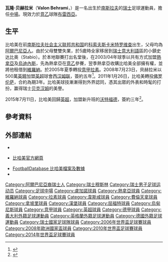 {{noteta
|G1=英超
|G2=意甲
|G3=德甲
|T=zh-hans:瓦隆·贝赫拉米;zh-hk:華朗·比哈美;zh-tw:瓦隆·貝赫拉米;
|1=zh-hans:瓦隆·贝赫拉米;zh-hk:華朗·比哈美;zh-tw:瓦隆·貝赫拉米;
|2=zh-hans:贝赫拉米;zh-hk:比哈美;zh-tw:貝赫拉米;
}}
{{Infobox Football biography
|          playername = 瓦隆·贝赫拉米<br />''Valon Behrami''
| image          = Valon Behrami 2018.jpg
| image_size     = 250
| fullname       = Valon Behrami<ref>{{cite news
| title = 2014 FIFA World Cup Brazil: List of Players
| url = http://www.fifadata.com/document/fwc/2014/pdf/fwc_2014_squadlists.pdf
| publisher = FIFA
| format = PDF
| page = 30
| date = 11 June 2014
| accessdate = 25 June 2014
| archive-date = 2017-08-06
| archive-url = https://web.archive.org/web/20170806141058/http://www.fifadata.com/document/FWC/2014/pdf/FWC_2014_SquadLists.pdf
| dead-url = no
}}</ref>
| birth_date     = {{birth date and age|df=yes|1985|4|19}}<ref name="Premier League">{{cite web |url=http://www.premierleague.com/en-gb/players/profile.html/valon-behrami |title=Premier League Player Profile Valon Behrami |author=<!--Staff writer(s); no by-line.--> |date=2016 |publisher=Barclays Premier League |access-date=7 February 2016}}</ref>
| birth_place    = [[南斯拉夫社會主義聯邦共和國|南斯拉夫]][[米特羅維察_(科索沃)|米特羅維察]]
| height         = {{height|m=1.85}}<ref name="Premier League"/>
| currentclub    = [[布雷西亚足球俱乐部|布雷西亞]]
| clubnumber     = 30
|            position = [[中場|中場]]
| youthyears1    = 1993–1997 |youthclubs1 = Stabio
| youthyears2    = 1997–2000 |youthclubs2 = [[基亞索足球會|基亞索]]
| youthyears3    = 2000–2002 |youthclubs3 = [[盧加諾足球會|盧加諾]]
| years1         = 2002–2003 |clubs1 = [[盧加諾足球會|盧加諾]]        |caps1 = 2  |goals1 = 0
| years2         = 2003–2005 |clubs2 = [[熱那亞足球俱樂部|熱那亞]]     |caps2 = 24 |goals2 = 0
| years3         = 2004–2005 |clubs3 = → [[維羅納足球俱樂部|維羅納]]  |caps3 = 32 |goals3 = 3
| years4         = 2005–2008 |clubs4 = [[拉素體育會|拉素]]             |caps4 = 65 |goals4 = 4
| years5         = 2008–2011 |clubs5 = [[西汉姆联足球俱乐部|西汉姆联]]                      |caps5 = 58 |goals5 = 4
| years6         = 2011–2012 |clubs6 = [[佛罗伦萨足球俱乐部|佛罗伦萨]]                    |caps6 = 48 |goals6 = 0
| years7         = 2012–2014 |clubs7 = [[那不勒斯足球俱乐部|那不勒斯]] |caps7 = 54 |goals7 = 0
| years8         = 2014–2015 |clubs8 = [[漢堡足球會|漢堡]]             |caps8 = 22  |goals8 = 0
| years9         = 2015–2017 |clubs9 = [[沃特福德足球俱乐部|沃特福德]]                 |caps9 = 43 |goals9 = 0
| years10        = 2017–2019 |clubs10 = [[乌迪内斯足球俱乐部|乌迪内斯]]                |caps10 = 39  |goals10 = 2
| years11        = 2019      |clubs11 = [[錫永足球俱樂部|錫永]]                         |caps11 =  4 |goals11 = 0
| years12        = 2020–2022 |clubs12 = [[热那亚板球与足球俱乐部|熱拿亞]]                |caps12 = 53  |goals12 = 0
| years13        = 2022– |clubs13 = [[布雷西亚足球俱乐部|布雷西亞]]                |caps13 = 0  |goals13 = 0
| nationalyears1 = 2005–2018 |nationalteam1 = [[瑞士國家足球隊|瑞士]] |nationalcaps1 = 83   |nationalgoals1 = 2
|            pcupdate = 2022年1月31日 (UTC)
|            ntupdate = 2018年7月3日 (UTC)
}}

'''瓦隆·贝赫拉米'''（'''Valon Behrami'''，{{bd|1985年|4月19日|catidx=Behrami, Valon}}）是一名出生於[[南斯拉夫|南斯拉夫]]的[[瑞士|瑞士]]足球運動員，擔任[[中場|中場]]。現效力於[[意乙|意乙]]球隊[[布雷西亚足球俱乐部|布雷西亞]]。

== 生平 ==
比哈美在前[[南斯拉夫社会主义联邦共和国|南斯拉夫社会主义联邦共和国]]的[[科索夫斯卡米特罗维查|科索夫斯卡米特罗维查]]出生，父母均為[[阿爾巴尼亞人|阿爾巴尼亞人]]。由於父母雙雙失業，於5歲時全家移居到[[瑞士|瑞士]][[意大利語|意大利語]]區的小鎮史达比奥（Stabio）。於本地聯賽打出名堂後，在2003/04年球季以共有方式加盟[[熱那亞板球與足球俱樂部|熱拿亞]]及[[烏迪內斯足球俱樂部|烏迪內斯]]，先為熱拿亞在[[意乙|意乙]]參賽，翌季熱拿亞收購比哈美全部擁有權，並將他租借到[[維羅納足球俱樂部|維羅納]]。於2005年夏季轉投[[意甲|意甲]][[拉素體育會|拉素]]。2008年7月23日，貝赫拉米以500萬[[英鎊|英鎊]]加盟[[英超|英超]]球會[[西汉姆联足球俱乐部|西汉姆联]]，簽約五年<ref>{{cite news |language=en |url=http://news.bbc.co.uk/sport2/hi/football/teams/w/west_ham_utd/7521732.stm |title=West Ham sign Lazio star Behrami |publisher=[[BBC|BBC]] Sport |date=2008-07-23 |accessdate=2010-09-18 |archive-date=2020-09-04 |archive-url=https://web.archive.org/web/20200904080401/http://news.bbc.co.uk/sport2/hi/football/teams/w/west_ham_utd/7521732.stm |dead-url=no }}</ref>。2011年1月26日，比哈美轉投[[佛罗伦萨足球俱乐部|佛罗伦萨]]，合約為期3年。比哈美球技漸漸得到外界認同，憑其出眾的外表和時髦的打扮，赢得瑞士[[大卫·贝克汉姆|贝克汉姆]]的美譽。

2015年7月11日，比哈美回歸[[英超|英超]]，加盟新升班的[[沃特福德足球俱乐部|沃特福德]]，簽約三年<ref>{{cite news |language=en |url=http://www.bbc.com/sport/0/football/33495310 |title=Valon Behrami: Watford sign Hamburg midfielder |publisher=''[[BBC_Sport|BBC Sport]]'' |date=2015-07-11 |accessdate=2015-07-12 |archive-date=2015-10-09 |archive-url=https://web.archive.org/web/20151009121708/http://www.bbc.com/sport/0/football/33495310 |dead-url=no }}</ref>。

== 參考資料 ==
{{reflist}}

== 外部連結 ==
* {{FIFA player|216627}}
* {{it icon}} [https://web.archive.org/web/20190402105225/http://www.behrami85.com/ 比哈美官方網頁]
* [http://www.footballdatabase.com/site/players/index.php?dumpPlayer=6532 FootballDatabase 比哈美檔案及數據] {{Wayback|url=http://www.footballdatabase.com/site/players/index.php?dumpPlayer=6532 |date=20060526104035 }}
* {{soccerbase|id=42217|name=比哈美}}

{{2006年世界盃足球賽瑞士參賽名單}}
{{2008年歐洲足球錦標賽瑞士參賽名單}}
{{Switzerland Squad 2010 FIFA World Cup}}
{{2014年世界杯足球赛瑞士参赛名单}}
{{2016年歐洲國家盃瑞士參賽名單}}
{{2018年世界盃足球賽瑞士參賽名單}}

{{DEFAULTSORT:Behrami, Valon}}
[[Category:阿爾巴尼亞裔瑞士人|Category:阿爾巴尼亞裔瑞士人]]
[[Category:瑞士穆斯林|Category:瑞士穆斯林]]
[[Category:瑞士男子足球运动员|Category:瑞士男子足球运动员]]
[[Category:足球中場|Category:足球中場]]
[[Category:盧加諾球員|Category:盧加諾球員]]
[[Category:熱拿亞球員|Category:熱拿亞球員]]
[[Category:維羅納球員|Category:維羅納球員]]
[[Category:拉素球員|Category:拉素球員]]
[[Category:韋斯咸球員|Category:韋斯咸球員]]
[[Category:費倫天拿球員|Category:費倫天拿球員]]
[[Category:拿坡里球員|Category:拿坡里球員]]
[[Category:漢堡球員|Category:漢堡球員]]
[[Category:屈福特球員|Category:屈福特球員]] 
[[Category:烏甸尼斯球員|Category:烏甸尼斯球員]]
[[Category:意甲球員|Category:意甲球員]]
[[Category:英超球員|Category:英超球員]]
[[Category:德甲球員|Category:德甲球員]]
[[Category:義大利外籍足球運動員|Category:義大利外籍足球運動員]]
[[Category:英格蘭外籍足球運動員|Category:英格蘭外籍足球運動員]]
[[Category:德國外籍足球運動員|Category:德國外籍足球運動員]]
[[Category:瑞士國家足球隊球員|Category:瑞士國家足球隊球員]] 
[[Category:2006年世界盃足球賽球員|Category:2006年世界盃足球賽球員]]
[[Category:2008年歐洲國家盃球員|Category:2008年歐洲國家盃球員]]
[[Category:2010年世界盃足球賽球員|Category:2010年世界盃足球賽球員]]
[[Category:2014年世界盃足球賽球員|Category:2014年世界盃足球賽球員]]
